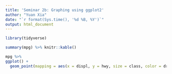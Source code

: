 ```yaml
---
title: 'Seminar 2b: Graphing using ggplot2'
author: "Yuan Xia"
date: "`r format(Sys.time(), '%d %B, %Y')`"
output: html_document
---
```


```r
library(tidyverse)
```

```r
summary(mpg) %>% knitr::kable()
```

```r
mpg %>% 
ggplot() +
  geom_point(mapping = aes(x = displ, y = hwy, size = class, color = drv))
```

